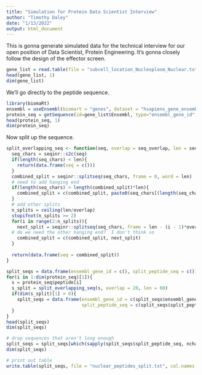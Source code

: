 ```yaml
---
title: "Simulation for Protein Data Scientist Interview"
author: "Timothy Daley"
date: "1/13/2022"
output: html_document
---
```



This is gonna generate simulated data for the technical interview for our open position of Data Scientist, Protein Engineering.  It's gonna closely follow the design of the effector screen.

```r
gene_list = read.table(file = "subcell_location_Nucleoplasm_Nuclear.txt", header = T, sep = '\t')
head(gene_list, 1)
dim(gene_list)
```

We'll go directly to the peptide sequence.

```r
library(biomaRt)
ensembl = useEnsembl(biomart = "genes", dataset = "hsapiens_gene_ensembl")
protein_seq = getSequence(id=gene_list$Ensembl, type="ensembl_gene_id", seqType="peptide",  mart=ensembl)
head(protein_seq, 1)
dim(protein_seq)
```

Now split up the sequence.

```r
split_overlapping_seq <- function(seq, overlap = seq_overlap, len = seq_len){
  seq_chars = seqinr::s2c(seq)
  if(length(seq_chars) < len){
    return(data.frame(seq = c()))
  }
  combined_split = seqinr::splitseq(seq_chars, frame = 0, word = len)
  # need to add hanging end
  if(length(seq_chars) > length(combined_split)*len){
    combined_split = c(combined_split, paste0(seq_chars[(length(seq_chars) - (len - 1)):length(seq_chars)], collapse = ""))
  }
  # add other splits
  n_splits = ceiling(len/overlap)
  stopifnot(n_splits >= 2)
  for(i in range(2:n_splits)){
    next_split = seqinr::splitseq(seq_chars, frame = len - (i - 1)*overlap, word = len)
  # do we need the other hanging end?  I don't think so
    combined_split = c(combined_split, next_split)
  }
  
  return(data.frame(seq = combined_split))
}

split_seqs = data.frame(ensembl_gene_id = c(), split_peptide_seq = c())
for(i in 1:dim(protein_seq)[1]){
  s = protein_seq$peptide[i]
  s_split = split_overlapping_seq(s, overlap = 20, len = 60)
  if(dim(s_split)[1] > 0){
    split_seqs = data.frame(ensembl_gene_id = c(split_seqs$ensembl_gene_id, rep(protein_seq$ensembl_gene_id[i], times = dim(s_split)[1])),
                            split_peptide_seq = c(split_seqs$split_peptide_seq, s_split$seq))
  }
}
head(split_seqs)
dim(split_seqs)
```

```r
# drop sequences that aren't long enough
split_seqs = split_seqs[which(sapply(split_seqs$split_peptide_seq, nchar) == 60), ]
dim(split_seqs)
```

```r
# print out table
write.table(split_seqs, file = "nuclear_peptides_split.txt", col.names = T, sep = '\t', quote = F, row.names = F)
```
